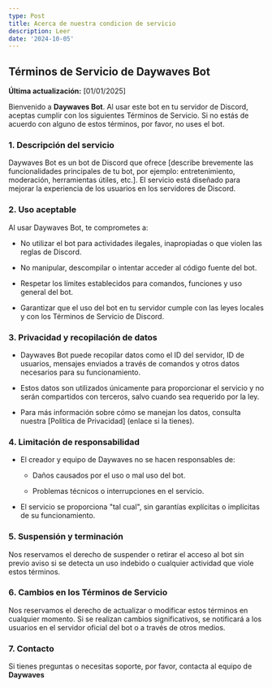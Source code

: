 ```yaml
---
type: Post
title: Acerca de nuestra condicion de servicio
description: Leer
date: '2024-10-05'
---
```

## **Términos de Servicio de Daywaves Bot**

**Última actualización:** \[01/01/2025]

Bienvenido a **Daywaves Bot**. Al usar este bot en tu servidor de Discord, aceptas cumplir con los siguientes Términos de Servicio. Si no estás de acuerdo con alguno de estos términos, por favor, no uses el bot.

### **1. Descripción del servicio**

Daywaves Bot es un bot de Discord que ofrece \[describe brevemente las funcionalidades principales de tu bot, por ejemplo: entretenimiento, moderación, herramientas útiles, etc.]. El servicio está diseñado para mejorar la experiencia de los usuarios en los servidores de Discord.

### **2. Uso aceptable**

Al usar Daywaves Bot, te comprometes a:

*   No utilizar el bot para actividades ilegales, inapropiadas o que violen las reglas de Discord.

*   No manipular, descompilar o intentar acceder al código fuente del bot.

*   Respetar los límites establecidos para comandos, funciones y uso general del bot.

*   Garantizar que el uso del bot en tu servidor cumple con las leyes locales y con los Términos de Servicio de Discord.

### **3. Privacidad y recopilación de datos**

*   Daywaves Bot puede recopilar datos como el ID del servidor, ID de usuarios, mensajes enviados a través de comandos y otros datos necesarios para su funcionamiento.

*   Estos datos son utilizados únicamente para proporcionar el servicio y no serán compartidos con terceros, salvo cuando sea requerido por la ley.

*   Para más información sobre cómo se manejan los datos, consulta nuestra \[Política de Privacidad] (enlace si la tienes).

### **4. Limitación de responsabilidad**

*   El creador y equipo de Daywaves no se hacen responsables de:

    *   Daños causados por el uso o mal uso del bot.

    *   Problemas técnicos o interrupciones en el servicio.

*   El servicio se proporciona "tal cual", sin garantías explícitas o implícitas de su funcionamiento.

### **5. Suspensión y terminación**

Nos reservamos el derecho de suspender o retirar el acceso al bot sin previo aviso si se detecta un uso indebido o cualquier actividad que viole estos términos.

### **6. Cambios en los Términos de Servicio**

Nos reservamos el derecho de actualizar o modificar estos términos en cualquier momento. Si se realizan cambios significativos, se notificará a los usuarios en el servidor oficial del bot o a través de otros medios.

### **7. Contacto**

Si tienes preguntas o necesitas soporte, por favor, contacta al equipo de **Daywaves** 
